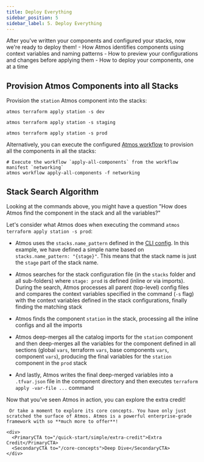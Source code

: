 ```yaml
---
title: Deploy Everything
sidebar_position: 5
sidebar_label: 5. Deploy Everything
---
```


<Intro>
After you've written your components and configured your stacks, now we're ready to deploy them!
</Intro>

<KeyPoints>
- How Atmos identifies components using context variables and naming patterns
- How to preview your configurations and changes before applying them
- How to deploy your components, one at a time
</KeyPoints>

## Provision Atmos Components into all Stacks

Provision the `station` Atmos component into the stacks:

```shell
atmos terraform apply station -s dev

atmos terraform apply station -s staging

atmos terraform apply station -s prod
```

Alternatively, you can execute the configured [Atmos workflow](/quick-start/advanced/create-workflows) to provision all the components in all the stacks:

```shell
# Execute the workflow `apply-all-components` from the workflow manifest `networking`
atmos workflow apply-all-components -f networking
```

## Stack Search Algorithm

Looking at the commands above, you might have a question "How does Atmos find the component in the stack and all the variables?"

Let's consider what Atmos does when executing the command `atmos terraform apply station -s prod`:

- Atmos uses the `stacks.name_pattern` defined in the [CLI config](/quick-start/advanced/configure-cli). In this example, we have defined a simple name based on `stacks.name_pattern: "{stage}"`. This means that the stack name is just the `stage` part of the stack name.

- Atmos searches for the stack configuration file (in the `stacks` folder and all sub-folders) where `stage: prod` is defined (inline or via imports). During the search, Atmos processes all parent (top-level) config files and compares the context variables specified in the command (`-s` flag) with the context variables defined in the stack configurations, finally finding the matching stack

- Atmos finds the component `station` in the stack, processing all the inline configs and all the imports

- Atmos deep-merges all the catalog imports for the `station` component and then deep-merges all the variables for the component defined in all sections (global `vars`, terraform `vars`, base components `vars`, component `vars`), producing the final variables for the `station` component in the `prod` stack

- And lastly, Atmos writes the final deep-merged variables into a `.tfvar.json` file in the component directory and then
  executes `terraform apply -var-file ...` command

<ActionCard title="Ready to take the next step?">
     Now that you’ve seen Atmos in action, you can explore the extra credit!

     Or take a moment to explore its core concepts. You have only just scratched the surface of Atmos. Atmos is a powerful enterprise-grade framework with so **much more to offer**!

    <div>
      <PrimaryCTA to="/quick-start/simple/extra-credit">Extra Credit</PrimaryCTA>
      <SecondaryCTA to="/core-concepts">Deep Dive</SecondaryCTA>
    </div>
</ActionCard>
